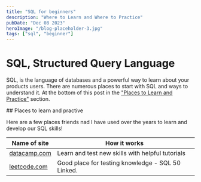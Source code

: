 ```yaml
---
title: "SQL for beginners"
description: "Where to Learn and Where to Practice"
pubDate: "Dec 08 2023"
heroImage: "/blog-placeholder-3.jpg"
tags: ["sql", "beginner"]
---
```


# SQL, Structured Query Language

SQL, is the language of databases and a powerful way to learn about your products users. There are numerous places to start with SQL and ways to understand it.
At the bottom of this post in the <a href="#learn">"Places to Learn and Practice"</a> section.

<section id="learn">
## Places to learn and practive

<p>
  Here are a few places friends nad I have used over the years to learn and
  develop our SQL skills!
</p>

| Name of site                                                                          | How it works                                      |
| ------------------------------------------------------------------------------------- | ------------------------------------------------- |
| <a href="https://www.datacamp.com/" target="_blank">datacamp.com</a>                  | Learn and test new skills with helpful tutorials  |
| <a href="https://leetcode.com/studyplan/top-sql-50/" target="_blank">leetcode.com</a> | Good place for testing knowledge - SQL 50 Linked. |

</section>
